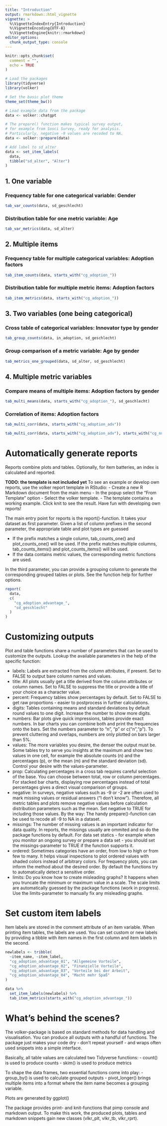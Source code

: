 ```yaml
---
title: "Introduction"
output: rmarkdown::html_vignette
vignette: >
  %\VignetteIndexEntry{Introduction}
  %\VignetteEncoding{UTF-8}
  %\VignetteEngine{knitr::rmarkdown}
editor_options: 
  chunk_output_type: console
---
```


```r
knitr::opts_chunk$set(
  comment = "", 
  echo = TRUE
)

# Load the packages
library(tidyverse)
library(volker)

# Set the basic plot theme
theme_set(theme_bw())
```


```r

# Load example data from the package
data <- volker::chatgpt

# The prepare() function makes typical survey output,
# for example from Sosci Survey, ready for analysis.
# Particularly, negative -9 values are recoded to NA.
data <- volker::prepare(data)

# Add label to sd_alter
data <- set_item_labels(
  data, 
  tibble("sd_alter", "Alter")
)

```

## 1. One variable


### Frequency table for one categorical variable: Gender
```r
tab_var_counts(data, sd_geschlecht)
```

### Distribution table for one metric variable: Age
```r
tab_var_metrics(data, sd_alter)
```

## 2. Multiple items

### Frequency table for multiple categorical variables: Adoption factors
```r
tab_item_counts(data, starts_with("cg_adoption_"))
```

### Distribution table for multiple metric items: Adoption factors
```r
tab_item_metrics(data, starts_with("cg_adoption_"))
```

## 3. Two variables (one being categorical)

### Cross table of categorical variables: Innovator type by gender

```r
tab_group_counts(data, in_adoption, sd_geschlecht)
```

### Group comparison of a metric variable: Age by gender

```r
tab_metrics_one_grouped(data, sd_alter, sd_geschlecht)
```

## 4. Multiple metric variables

### Compare means of multiple items: Adoption factors by gender
```r
tab_multi_means(data, starts_with("cg_adoption_"), sd_geschlecht)
```

### Correlation of items: Adoption factors
```r
tab_multi_corr(data, starts_with("cg_adoption_adv"))

tab_multi_corr(data, starts_with("cg_adoption_adv"), starts_with("cg_nutzen"))
```

# Automatically generate reports

Reports combine plots and tables. Optionally, for item batteries, an index is calculated and reported.

**TODO: the template is not included yet**
To see an example or develop own reports, use the volker report template in RStudio:
- Create a new R Markdown document from the main menu
- In the popup select the "From Template" option
- Select the volker template.
- The template contains a working example. Click knit to see the result.
Have fun with developing own reports!

The main entry point for reports is the report()-function.
It takes your dataset as first parameter.
Given a list of column prefixes in the second parameter,
the appropriate table and plot types are guessed

- If the prefix matches a single column, tab_counts_one() and plot_counts_one() will be used.
  If the prefix matches multiple columns, tab_counts_items() and plot_counts_items() will be used.
- If the data contains metric values, the corresponding metric functions are used.  

In the third parameter, you can provide a grouping column to generate the corresponding grouped tables or plots.
See the function help for further options.

```r
report(
  data,
  c(
    "cg_adoption_advantage_",
    "sd_geschlecht"
  )
)
```

# Customizing outputs

Plot and table functions share a number of parameters that can be used to customize the outputs. Lookup the available parameters in the help of the specific function:

- labels: Labels are extracted from the column attributes, if present. Set to FALSE to output bare column names and values.  
- title: All plots usually get a title derived from the column attributes or column names. Set to FALSE to suppress the title or provide a title of your choice as a character value.  
- percent: Frequency tables show percentages by default. Set to FALSE to get raw proportions - easier to postprocess in further calculations.
- digits: Tables containing means and standard deviations by default round values to one digit. Increase the number to show more digits.
- numbers: Bar plots give quick impressions, tables provide exact numbers. In bar charts you can combine both and print the frequencies onto the bars. Set the numbers parameter to "n", "p" or c("n","p"). To prevent cluttering and overlaps, numbers are only plotted on bars larger than 5%.
- values: The more variables you desire, the denser the output must be. Some tables try to serve you insights at the maximum and show two values in one cell, for example the absolute counts (n) and the percentages (p), or the mean (m) and the standard deviation (sd). Control your desire with the values-parameter.
- prop: Calculating percentages in a cross tab requires careful selection of the base. You can choose between total, row or column percentages. For stacked bar charts, displaying row percentages instead of total percentages gives a direct visual comparison of groups.
- negative: In surveys, negative values such as -9 or -2 are often used to mark missing values or residual answers ("I don't know"). Therefore, all metric tables and plots remove negative values before calculation distribution parameters such as the mean. Set negative to TRUE for including those values. By the way: The handy prepare()-function can be used to recode all -9 to NA in a dataset.
- missings: The number of missing values is an important indicator for data quality. In reports, the missings usually are ommited and so do the package functions by default. For data set statics - for example when you monitor an ongoing survey or prepare a data set - you should set the missings-parameter to TRUE if the function supports it.
- ordered: Sometimes categories have an order, from low to high or from few to many. It helps visual inspections to plot ordered values with shaded colors instead of arbitrary colors. For frequency plots, you can inform the method about the desired order. By default the functions try to automatically detect a sensitive order.
- limits: Do you know how to create misleading graphs? It happens when you truncate the minimum or maximum value in a scale. The scale limits are automatically guessed by the package functions (work in progress). Use the limits-parameter to manually fix any misleading graphs.

# Set custom item labels

Item labels are stored in the comment attribute of an item variable. 
When printing item tables, the labels are used. You can set custom or 
new labels by providing a tibble with item names in the first column
and item labels in the second.

```r
newlabels <- tribble(
  ~item_name, ~item_label,
  "cg_adoption_advantage_01", "Allgemeine Vorteile",
  "cg_adoption_advantage_02", "Finanzielle Vorteile",
  "cg_adoption_advantage_03", "Vorteile bei der Arbeit",
  "cg_adoption_advantage_04", "Macht mehr Spaß"
)

data %>%
  set_item_labels(newlabels) %>%
  tab_item_metrics(starts_with("cg_adoption_advantage_"))
```

# What's behind the scenes?

The volker-package is based on standard methods for data handling and visualisation. 
You can produce all outputs with a handful of functions. The package just makes your
code dry - don't repeat yourself - and wraps often used snippets into a simple interface.

Basically, all table values are calculated two Tidyverse functions:
- count() is used to produce counts
- skim() is used to produce metrics

To shape the data frames, two essential functions come into play:
- group_by() is used to calculate grouped outputs
- pivot_longer() brings multiple items into a format where the item name becomes a grouping variable.

Plots are generated by ggplot()

The package provides print- and knit-functions that pimp console and markdown output. 
To make this work, the produced plots, tables and markdown snippets gain new classes (vlkr_plt, vlkr_tb, vlkr_rprt).
